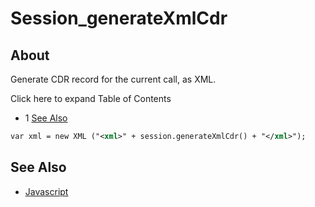 
# Session_generateXmlCdr 

 

## About

Generate CDR record for the current call, as XML.

Click here to expand Table of Contents

* 1 [See Also](#-freeswitch--session_generatexmlcdr-)

```xml
var xml = new XML ("<xml>" + session.generateXmlCdr() + "</xml>");
```

## See Also

* [Javascript](../index.mdx#api)


